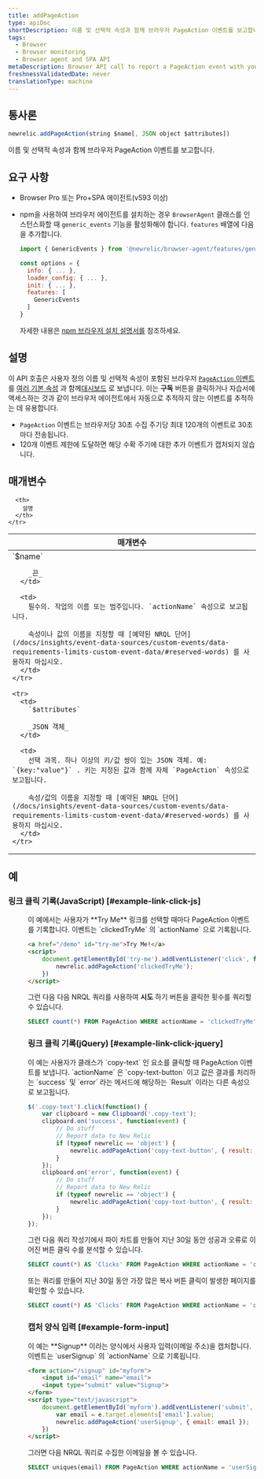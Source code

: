 ```yaml
---
title: addPageAction
type: apiDoc
shortDescription: 이름 및 선택적 속성과 함께 브라우저 PageAction 이벤트를 보고합니다.
tags:
  - Browser
  - Browser monitoring
  - Browser agent and SPA API
metaDescription: Browser API call to report a PageAction event with your user-defined name and attributes to New Relic Dashboards.
freshnessValidatedDate: never
translationType: machine
---
```


## 통사론

```js
newrelic.addPageAction(string $name[, JSON object $attributes])
```

이름 및 선택적 속성과 함께 브라우저 PageAction 이벤트를 보고합니다.

## 요구 사항

* Browser Pro 또는 Pro+SPA 에이전트(v593 이상)

* npm을 사용하여 브라우저 에이전트를 설치하는 경우 `BrowserAgent` 클래스를 인스턴스화할 때 `generic_events` 기능을 활성화해야 합니다. `features` 배열에 다음을 추가합니다.

  ```js
  import { GenericEvents } from '@newrelic/browser-agent/features/generic_events';

  const options = {
    info: { ... },
    loader_config: { ... },
    init: { ... },
    features: [
      GenericEvents
    ]
  }
  ```

  자세한 내용은 [npm 브라우저 설치 설명서를](https://www.npmjs.com/package/@newrelic/browser-agent#new-relic-browser-agent) 참조하세요.

## 설명

이 API 호출은 사용자 정의 이름 및 선택적 속성이 포함된 브라우저 [`PageAction` 이벤트](/docs/insights/explore-data/custom-events/insert-browser-custom-events-attributes-insights-javascript-api) 를 [여러 기본 속성](/docs/insights/explore-data/attributes/browser-default-attributes-insights) 과 함께[대시보드](/docs/query-your-data/explore-query-data/dashboards/introduction-new-relic-one-dashboards) 로 보냅니다. 이는 **구독** 버튼을 클릭하거나 자습서에 액세스하는 것과 같이 브라우저 에이전트에서 자동으로 추적하지 않는 이벤트를 추적하는 데 유용합니다.

* `PageAction` 이벤트는 브라우저당 30초 수집 주기당 최대 120개의 이벤트로 30초마다 전송됩니다.
* 120개 이벤트 제한에 도달하면 해당 수확 주기에 대한 추가 이벤트가 캡처되지 않습니다.

## 매개변수

<table>
  <thead>
    <tr>
      <th width="25%">
        매개변수
      </th>

      <th>
        설명
      </th>
    </tr>
  </thead>

  <tbody>
    <tr>
      <td>
        `$name`

        _끈_
      </td>

      <td>
        필수의. 작업의 이름 또는 범주입니다. `actionName` 속성으로 보고됩니다.

        속성이나 값의 이름을 지정할 때 [예약된 NRQL 단어](/docs/insights/event-data-sources/custom-events/data-requirements-limits-custom-event-data/#reserved-words) 를 사용하지 마십시오.
      </td>
    </tr>

    <tr>
      <td>
        `$attributes`

        _JSON 객체_
      </td>

      <td>
        선택 과목. 하나 이상의 키/값 쌍이 있는 JSON 객체. 예: `{key:"value"}` . 키는 지정된 값과 함께 자체 `PageAction` 속성으로 보고됩니다.

        속성/값의 이름을 지정할 때 [예약된 NRQL 단어](/docs/insights/event-data-sources/custom-events/data-requirements-limits-custom-event-data/#reserved-words) 를 사용하지 마십시오.
      </td>
    </tr>
  </tbody>
</table>

## 예

### 링크 클릭 기록(JavaScript) [#example-link-click-js]

<dd>
  이 예에서는 사용자가 **Try Me** 링크를 선택할 때마다 PageAction 이벤트를 기록합니다. 이벤트는 `clickedTryMe` 의 `actionName` 으로 기록됩니다.

  ```html
  <a href="/demo" id="try-me">Try Me!</a>
  <script>
      document.getElementById('try-me').addEventListener('click', function(e) {
          newrelic.addPageAction('clickedTryMe');
      })
  </script>
  ```

  그런 다음 다음 NRQL 쿼리를 사용하여 **시도** 하기 버튼을 클릭한 횟수를 쿼리할 수 있습니다.

  ```sql
  SELECT count(*) FROM PageAction WHERE actionName = 'clickedTryMe' SINCE 1 hour ago
  ```

  ### 링크 클릭 기록(jQuery) [#example-link-click-jquery]
</dd>

<dd>
  이 예는 사용자가 클래스가 `copy-text` 인 요소를 클릭할 때 PageAction 이벤트를 보냅니다. `actionName` 은 `copy-text-button` 이고 값은 결과를 처리하는 `success` 및 `error` 라는 메서드에 해당하는 `Result` 이라는 다른 속성으로 보고됩니다.

  ```js
  $('.copy-text').click(function() {
      var clipboard = new Clipboard('.copy-text');
      clipboard.on('success', function(event) {
          // Do stuff
          // Report data to New Relic
          if (typeof newrelic == 'object') {
              newrelic.addPageAction('copy-text-button', { result: 'success' });
          }
      });
      clipboard.on('error', function(event) {
          // Do stuff
          // Report data to New Relic
          if (typeof newrelic == 'object') {
              newrelic.addPageAction('copy-text-button', { result: 'error' });
          }
      });
  });
  ```

  그런 다음 쿼리 작성기에서 파이 차트를 만들어 지난 30일 동안 성공과 오류로 이어진 버튼 클릭 수를 분석할 수 있습니다.

  ```sql
  SELECT count(*) AS 'Clicks' FROM PageAction WHERE actionName = 'copy-text-button' FACET result SINCE 30 days ago
  ```

  또는 쿼리를 만들어 지난 30일 동안 가장 많은 복사 버튼 클릭이 발생한 페이지를 확인할 수 있습니다.

  ```sql
  SELECT count(*) AS 'Clicks' FROM PageAction WHERE actionName = 'copy-text-button' FACET currentUrl SINCE 30 days ago
  ```

  ### 캡처 양식 입력 [#example-form-input]
</dd>

<dd>
  이 예는 **Signup** 이라는 양식에서 사용자 입력(이메일 주소)을 캡처합니다. 이벤트는 `userSignup` 의 `actionName` 으로 기록됩니다.

  ```html
  <form action="/signup" id="myform">
      <input id="email" name="email">
      <input type="submit" value="Signup">
  </form>
  <script type="text/javascript">
      document.getElementById('myform').addEventListener('submit', function(e) {
          var email = e.target.elements['email'].value;
          newrelic.addPageAction('userSignup', { email: email });
      })
  </script>
  ```

  그러면 다음 NRQL 쿼리로 수집한 이메일을 볼 수 있습니다.

  ```sql
  SELECT uniques(email) FROM PageAction WHERE actionName = 'userSignup' SINCE 1 hour ago
  ```
</dd>